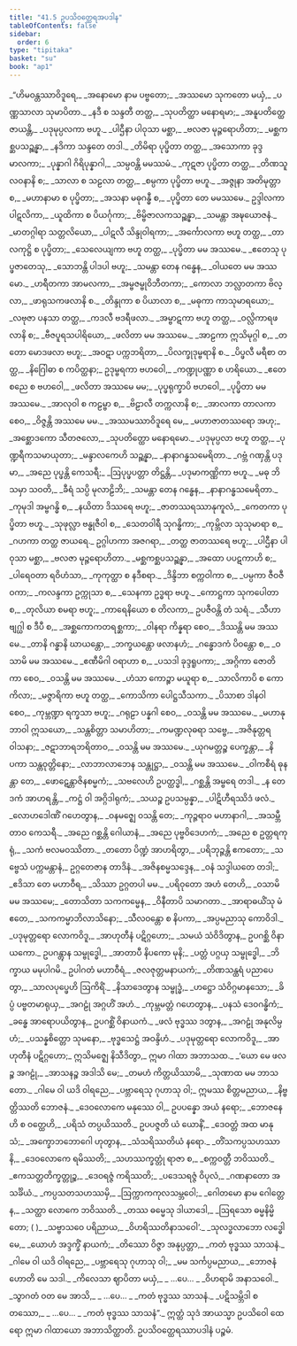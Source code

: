 ```yaml
---
title: "41.5 ဥပသိဝတ္ထေရအပဒါန"
tableOfContents: false
sidebar:
  order: 6
type: "tipitaka"
basket: "su"
book: "ap1"
---
```



<DynamicBreadcrumb />

<Division number="100" book="ap1">

<Paragraph number="4954" type="verses" book="ap1">
_“ဟိမဝန္တဿာဝိဒူရေ,_  
_အနောမော နာမ ပဗ္ဗတော;_  
_အဿမော သုကတော မယှံ,_  
_ပဏ္ဏသာလာ သုမာပိတာ._  

</Paragraph>

</Division>
<Division number="101" book="ap1">

<Paragraph number="4955" type="verses" book="ap1">
_နဒီ စ သန္ဒတီ တတ္ထ,_  
_သုပတိတ္ထာ မနောရမာ;_  
_အနူပတိတ္ထေ ဇာယန္တိ,_  
_ပဒုမုပ္ပလကာ ဗဟူ._  

</Paragraph>

</Division>
<Division number="102" book="ap1">

<Paragraph number="4956" type="verses" book="ap1">
_ပါဌီနာ ပါဝုသာ မစ္ဆာ,_  
_ဗလဇာ မုဉ္ဇရောဟိတာ;_  
_မစ္ဆကစ္ဆပသဉ္ဆန္နာ,_  
_နဒိကာ သန္ဒတေ တဒါ._  

</Paragraph>

</Division>
<Division number="103" book="ap1">

<Paragraph number="4957" type="verses" book="ap1">
_တိမိရာ ပုပ္ဖိတာ တတ္ထ,_  
_အသောကာ ခုဒ္ဒမာလကာ;_  
_ပုန္နာဂါ ဂိရိပုန္နာဂါ,_  
_သမ္ပဝန္တိ မမဿမံ._  

</Paragraph>

</Division>
<Division number="104" book="ap1">

<Paragraph number="4958" type="verses" book="ap1">
_ကုဋဇာ ပုပ္ဖိတာ တတ္ထ,_  
_တိဏသူလဝနာနိ စ;_  
_သာလာ စ သဠလာ တတ္ထ,_  
_စမ္ပကာ ပုပ္ဖိတာ ဗဟူ._  

</Paragraph>

</Division>
<Division number="105" book="ap1">

<Paragraph number="4959" type="verses" book="ap1">
_အဇ္ဇုနာ အတိမုတ္တာ စ,_  
_မဟာနာမာ စ ပုပ္ဖိတာ;_  
_အသနာ မဓုဂန္ဓီ စ,_  
_ပုပ္ဖိတာ တေ မမဿမေ._  

</Paragraph>

</Division>
<Division number="106" book="ap1">

<Paragraph number="4960" type="verses" book="ap1">
ဥဒ္ဒါလကာ ပါဋလိကာ,_  
_ယူထိကာ စ ပိယင်္ဂုကာ;_  
_ဗိမ္ဗိဇာလကသဉ္ဆန္နာ,_  
_သမန္တာ အဍ္ဎယောဇနံ._  

</Paragraph>

</Division>
<Division number="107" book="ap1">

<Paragraph number="4961" type="verses" book="ap1">
_မာတဂ္ဂါရာ သတ္တလိယော,_  
_ပါဋလီ သိန္ဒုဝါရကာ;_  
_အင်္ကောလကာ ဗဟူ တတ္ထ,_  
_တာလကုဋ္ဌိ စ ပုပ္ဖိတာ;_  
_သေလေယျကာ ဗဟူ တတ္ထ,_  
_ပုပ္ဖိတာ မမ အဿမေ._  

</Paragraph>

</Division>
<Division number="108" book="ap1">

<Paragraph number="4962" type="verses" book="ap1">
_ဧတေသု ပုပ္ဖဇာတေသု,_  
_သောဘန္တိ ပါဒပါ ဗဟူ;_  
_သမန္တာ တေန ဂန္ဓေန,_  
_ဝါယတေ မမ အဿမော._  

</Paragraph>

</Division>
<Division number="109" book="ap1">

<Paragraph number="4963" type="verses" book="ap1">
_ဟရီတကာ အာမလကာ,_  
_အမ္ဗဇမ္ဗုဝိဘီတကာ;_  
_ကောလာ ဘလ္လာတကာ ဗိလ္လာ,_  
_ဖာရုသကဖလာနိ စ._  

</Paragraph>

</Division>
<Division number="110" book="ap1">

<Paragraph number="4964" type="verses" book="ap1">
_တိန္ဒုကာ စ ပိယာလာ စ,_  
_မဓုကာ ကာသုမာရယော;_  
_လဗုဇာ ပနသာ တတ္ထ,_  
_ကဒလီ ဗဒရီဖလာ._  

</Paragraph>

</Division>
<Division number="111" book="ap1">

<Paragraph number="4965" type="verses" book="ap1">
_အမ္ဗာဋကာ ဗဟူ တတ္ထ,_  
_ဝလ္လိကာရဖလာနိ စ;_  
_ဗီဇပူရသပါရိယော,_  
_ဖလိတာ မမ အဿမေ._  

</Paragraph>

</Division>
<Division number="112" book="ap1">

<Paragraph number="4966" type="verses" book="ap1">
_အာဠကာ ဣသိမုဂ္ဂါ စ,_  
_တတော မောဒဖလာ ဗဟူ;_  
_အဝဋာ ပက္ကဘရိတာ,_  
_ပိလက္ခုဒုမ္ဗရာနိ စ._  

</Paragraph>

</Division>
<Division number="113" book="ap1">

<Paragraph number="4967" type="verses" book="ap1">
_ပိပ္ဖလီ မရီစာ တတ္ထ,_  
_နိဂြေါဓာ စ ကပိတ္ထနာ;_  
ဥဒုမ္ဗရကာ ဗဟဝေါ,_  
_ကဏ္ဍုပဏ္ဏာ စ ဟရိယော._  

</Paragraph>

</Division>
<Division number="114" book="ap1">

<Paragraph number="4968" type="verses" book="ap1">
_ဧတေ စညေ စ ဗဟဝေါ,_  
_ဖလိတာ အဿမေ မမ;_  
_ပုပ္ဖရုက္ခာပိ ဗဟဝေါ,_  
_ပုပ္ဖိတာ မမ အဿမေ._  

</Paragraph>

</Division>
<Division number="115" book="ap1">

<Paragraph number="4969" type="verses" book="ap1">
_အာလုဝါ စ ကဠမ္ဗာ စ,_  
_ဗိဠာလီ တက္ကလာနိ စ;_  
_အာလကာ တာလကာ စေဝ,_  
_ဝိဇ္ဇန္တိ အဿမေ မမ._  

</Paragraph>

</Division>
<Division number="116" book="ap1">

<Paragraph number="4970" type="verses" book="ap1">
_အဿမဿာဝိဒူရေ မေ,_  
_မဟာဇာတဿရော အဟု;_  
_အစ္ဆောဒကော သီတဇလော,_  
_သုပတိတ္ထော မနောရမော._  

</Paragraph>

</Division>
<Division number="117" book="ap1">

<Paragraph number="4971" type="verses" book="ap1">
_ပဒုမုပ္ပလာ ဗဟူ တတ္ထ,_  
_ပုဏ္ဍရီကသမာယုတာ;_  
_မန္ဒာလကေဟိ သဉ္ဆန္နာ,_  
_နာနာဂန္ဓသမေရိတာ._  

</Paragraph>

</Division>
<Division number="118" book="ap1">

<Paragraph number="4972" type="verses" book="ap1">
_ဂဗ္ဘံ ဂဏှန္တိ ပဒုမာ,_  
_အညေ ပုပ္ဖန္တိ ကေသရီ;_  
_ဩပုပ္ဖပတ္တာ တိဋ္ဌန္တိ,_  
_ပဒုမာကဏ္ဏိကာ ဗဟူ._  

</Paragraph>

</Division>
<Division number="119" book="ap1">

<Paragraph number="4973" type="verses" book="ap1">
_မဓု ဘိသမှာ သဝတိ,_  
_ခီရံ သပ္ပိ မုလာဠိဘိ;_  
_သမန္တာ တေန ဂန္ဓေန,_  
_နာနာဂန္ဓသမေရိတာ._  

</Paragraph>

</Division>
<Division number="120" book="ap1">

<Paragraph number="4974" type="verses" book="ap1">
_ကုမုဒါ အမ္ဗဂန္ဓိ စ,_  
_နယိတာ ဒိဿရေ ဗဟူ;_  
_ဇာတဿရဿာနုကူလံ,_  
_ကေတကာ ပုပ္ဖိတာ ဗဟူ._  

</Paragraph>

</Division>
<Division number="121" book="ap1">

<Paragraph number="4975" type="verses" book="ap1">
_သုဖုလ္လာ ဗန္ဓုဇီဝါ စ,_  
_သေတဝါရီ သုဂန္ဓိကာ;_  
_ကုမ္ဘိလာ သုသုမာရာ စ,_  
_ဂဟကာ တတ္ထ ဇာယရေ._  

</Paragraph>

</Division>
<Division number="122" book="ap1">

<Paragraph number="4976" type="verses" book="ap1">
ဥဂ္ဂါဟကာ အဇဂရာ,_  
_တတ္ထ ဇာတဿရေ ဗဟူ;_  
_ပါဌီနာ ပါဝုသာ မစ္ဆာ,_  
_ဗလဇာ မုဉ္ဇရောဟိတာ._  

</Paragraph>

</Division>
<Division number="123" book="ap1">

<Paragraph number="4977" type="verses" book="ap1">
_မစ္ဆကစ္ဆပသဉ္ဆန္နာ,_  
_အထော ပပဋကာဟိ စ;_  
_ပါရေဝတာ ရဝိဟံသာ,_  
_ကုကုတ္ထာ စ နဒီစရာ._  

</Paragraph>

</Division>
<Division number="124" book="ap1">

<Paragraph number="4978" type="verses" book="ap1">
_ဒိန္ဒိဘာ စက္ကဝါကာ စ,_  
_ပမ္ပကာ ဇီဝဇီဝကာ;_  
_ကလန္ဒကာ ဥက္ကုသာ စ,_  
_သေနကာ ဥဒ္ဓရာ ဗဟူ._  

</Paragraph>

</Division>
<Division number="125" book="ap1">

<Paragraph number="4979" type="verses" book="ap1">
_ကောဋ္ဌကာ သုကပေါတာ စ,_  
_တုလိယာ စမရာ ဗဟူ;_  
_ကာရေနိယော စ တိလကာ,_  
ဥပဇီဝန္တိ တံ သရံ._  

</Paragraph>

</Division>
<Division number="126" book="ap1">

<Paragraph number="4980" type="verses" book="ap1">
_သီဟာ ဗျဂ္ဃါ စ ဒီပီ စ,_  
_အစ္ဆကောကတရစ္ဆကာ;_  
_ဝါနရာ ကိန္နရာ စေဝ,_  
_ဒိဿန္တိ မမ အဿမေ._  

</Paragraph>

</Division>
<Division number="127" book="ap1">

<Paragraph number="4981" type="verses" book="ap1">
_တာနိ ဂန္ဓာနိ ဃာယန္တော,_  
_ဘက္ခယန္တော ဖလာနဟံ;_  
_ဂန္ဓောဒကံ ပိဝန္တော စ,_  
_ဝသာမိ မမ အဿမေ._  

</Paragraph>

</Division>
<Division number="128" book="ap1">

<Paragraph number="4982" type="verses" book="ap1">
_ဧဏီမိဂါ ဝရာဟာ စ,_  
_ပသဒါ ခုဒ္ဒရူပကာ;_  
_အဂ္ဂိကာ ဇောတိကာ စေဝ,_  
_ဝသန္တိ မမ အဿမေ._  

</Paragraph>

</Division>
<Division number="129" book="ap1">

<Paragraph number="4983" type="verses" book="ap1">
_ဟံသာ ကောဉ္စာ မယူရာ စ,_  
_သာလိကာပိ စ ကောကိလာ;_  
_မဇ္ဇာရိကာ ဗဟူ တတ္ထ,_  
_ကောသိကာ ပေါဋ္ဌသီသကာ._  

</Paragraph>

</Division>
<Division number="130" book="ap1">

<Paragraph number="4984" type="verses" book="ap1">
_ပိသာစာ ဒါနဝါ စေဝ,_  
_ကုမ္ဘဏ္ဍာ ရက္ခသာ ဗဟူ;_  
_ဂရုဠာ ပန္နဂါ စေဝ,_  
_ဝသန္တိ မမ အဿမေ._  

</Paragraph>

</Division>
<Division number="131" book="ap1">

<Paragraph number="4985" type="verses" book="ap1">
_မဟာနုဘာဝါ ဣသယော,_  
_သန္တစိတ္တာ သမာဟိတာ;_  
_ကမဏ္ဍလုဓရာ သဗ္ဗေ,_  
_အဇိနုတ္တရဝါသနာ;_  
_ဇဋာဘာရဘရိတာဝ,_  
_ဝသန္တိ မမ အဿမေ._  

</Paragraph>

</Division>
<Division number="132" book="ap1">

<Paragraph number="4986" type="verses" book="ap1">
_ယုဂမတ္တဉ္စ ပေက္ခန္တာ,_  
_နိပကာ သန္တဝုတ္တိနော;_  
_လာဘာလာဘေန သန္တုဋ္ဌာ,_  
_ဝသန္တိ မမ အဿမေ._  

</Paragraph>

</Division>
<Division number="133" book="ap1">

<Paragraph number="4987" type="verses" book="ap1">
_ဝါကစီရံ ဓုနန္တာ တေ,_  
_ဖောဋေန္တာဇိနစမ္မကံ;_  
_သဗလေဟိ ဥပတ္ထဒ္ဓါ,_  
_ဂစ္ဆန္တိ အမ္ဗရေ တဒါ._  

</Paragraph>

</Division>
<Division number="134" book="ap1">

<Paragraph number="4988" type="verses" book="ap1">
_န တေ ဒကံ အာဟရန္တိ,_  
_ကဋ္ဌံ ဝါ အဂ္ဂိဒါရုကံ;_  
_သယဉ္စ ဥပသမ္ပန္နာ,_  
_ပါဋိဟီရဿိဒံ ဖလံ._  

</Paragraph>

</Division>
<Division number="135" book="ap1">

<Paragraph number="4989" type="verses" book="ap1">
_လောဟဒေါဏိံ ဂဟေတွာန,_  
_ဝနမဇ္ဈေ ဝသန္တိ တေ;_  
_ကုဉ္ဇရာဝ မဟာနာဂါ,_  
_အသမ္ဘီတာဝ ကေသရီ._  

</Paragraph>

</Division>
<Division number="136" book="ap1">

<Paragraph number="4990" type="verses" book="ap1">
_အညေ ဂစ္ဆန္တိ ဂေါယာနံ,_  
_အညေ ပုဗ္ဗဝိဒေဟကံ;_  
_အညေ စ ဥတ္တရကုရုံ,_  
_သကံ ဗလမဝဿိတာ._  

</Paragraph>

</Division>
<Division number="137" book="ap1">

<Paragraph number="4991" type="verses" book="ap1">
_တတော ပိဏ္ဍံ အာဟရိတွာ,_  
_ပရိဘုဉ္ဇန္တိ ဧကတော;_  
_သဗ္ဗေသံ ပက္ကမန္တာနံ,_  
ဥဂ္ဂတေဇာန တာဒိနံ._  

</Paragraph>

</Division>
<Division number="138" book="ap1">

<Paragraph number="4992" type="verses" book="ap1">
_အဇိနစမ္မသဒ္ဒေန,_  
_ဝနံ သဒ္ဒါယတေ တဒါ;_  
_ဧဒိသာ တေ မဟာဝီရ,_  
_သိဿာ ဥဂ္ဂတပါ မမ._  

</Paragraph>

</Division>
<Division number="139" book="ap1">

<Paragraph number="4993" type="verses" book="ap1">
_ပရိဝုတော အဟံ တေဟိ,_  
_ဝသာမိ မမ အဿမေ;_  
_တောသိတာ သကကမ္မေန,_  
_ဝိနီတာပိ သမာဂတာ._  

</Paragraph>

</Division>
<Division number="140" book="ap1">

<Paragraph number="4994" type="verses" book="ap1">
_အာရာဓယိံသု မံ ဧတေ,_  
_သကကမ္မာဘိလာသိနော;_  
_သီလဝန္တော စ နိပကာ,_  
_အပ္ပမညာသု ကောဝိဒါ._  

</Paragraph>

</Division>
<Division number="141" book="ap1">

<Paragraph number="4995" type="verses" book="ap1">
_ပဒုမုတ္တရော လောကဝိဒူ,_  
_အာဟုတီနံ ပဋိဂ္ဂဟော;_  
_သမယံ သံဝိဒိတွာန,_  
ဥပဂစ္ဆိ ဝိနာယကော._  

</Paragraph>

</Division>
<Division number="142" book="ap1">

<Paragraph number="4996" type="verses" book="ap1">
ဥပဂန္တွာန သမ္ဗုဒ္ဓေါ,_  
_အာတာပီ နိပကော မုနိ;_  
_ပတ္တံ ပဂ္ဂယှ သမ္ဗုဒ္ဓေါ,_  
_ဘိက္ခာယ မမုပါဂမိ._  

</Paragraph>

</Division>
<Division number="143" book="ap1">

<Paragraph number="4997" type="verses" book="ap1">
ဥပါဂတံ မဟာဝီရံ,_  
_ဇလဇုတ္တမနာယကံ;_  
_တိဏသန္ထရံ ပညာပေတွာ,_  
_သာလပုပ္ဖေဟိ ဩကိရိံ._  

</Paragraph>

</Division>
<Division number="144" book="ap1">

<Paragraph number="4998" type="verses" book="ap1">
_နိသာဒေတွာန သမ္ဗုဒ္ဓံ,_  
_ဟဋ္ဌော သံဝိဂ္ဂမာနသော;_  
_ခိပ္ပံ ပဗ္ဗတမာရုယှ,_  
_အဂဠုံ အဂ္ဂဟိံ အဟံ._  

</Paragraph>

</Division>
<Division number="145" book="ap1">

<Paragraph number="4999" type="verses" book="ap1">
_ကုမ္ဘမတ္တံ ဂဟေတွာန,_  
_ပနသံ ဒေဝဂန္ဓိကံ;_  
_ခန္ဓေ အာရောပယိတွာန,_  
ဥပဂစ္ဆိံ ဝိနာယကံ._  

</Paragraph>

</Division>
<Division number="146" book="ap1">

<Paragraph number="5000" type="verses" book="ap1">
_ဖလံ ဗုဒ္ဓဿ ဒတွာန,_  
_အဂဠုံ အနုလိမ္ပဟံ;_  
_ပသန္နစိတ္တော သုမနော,_  
_ဗုဒ္ဓသေဋ္ဌံ အဝန္ဒိဟံ._  

</Paragraph>

</Division>
<Division number="147" book="ap1">

<Paragraph number="5001" book="ap1">
_ပဒုမုတ္တရော လောကဝိဒူ,_  
_အာဟုတီနံ ပဋိဂ္ဂဟော;_  
ဣသိမဇ္ဈေ နိသီဒိတွာ,_  
ဣမာ ဂါထာ အဘာသထ._  

</Paragraph>

</Division>
<Division number="148" book="ap1">

<Paragraph number="5002" type="verses" book="ap1">
_‘ယော မေ ဖလဉ္စ အဂဠုံ,_  
_အာသနဉ္စ အဒါသိ မေ;_  
_တမဟံ ကိတ္တယိဿာမိ,_  
_သုဏာထ မမ ဘာသတော._  

</Paragraph>

</Division>
<Division number="149" book="ap1">

<Paragraph number="5003" type="verses" book="ap1">
_ဂါမေ ဝါ ယဒိ ဝါရညေ,_  
_ပဗ္ဘာရေသု ဂုဟာသု ဝါ;_  
ဣမဿ စိတ္တမညာယ,_  
_နိဗ္ဗတ္တိဿတိ ဘောဇနံ._  

</Paragraph>

</Division>
<Division number="150" book="ap1">

<Paragraph number="5004" type="verses" book="ap1">
_ဒေဝလောကေ မနုဿေ ဝါ,_  
ဥပပန္နော အယံ နရော;_  
_ဘောဇနေဟိ စ ဝတ္ထေဟိ,_  
_ပရိသံ တပ္ပယိဿတိ._  

</Paragraph>

</Division>
<Division number="151" book="ap1">

<Paragraph number="5005" type="verses" book="ap1">
ဥပပဇ္ဇတိ ယံ ယောနိံ,_  
_ဒေဝတ္တံ အထ မာနုသံ;_  
_အက္ခောဘဘောဂေါ ဟုတွာန,_  
_သံသရိဿတိယံ နရော._  

</Paragraph>

</Division>
<Division number="152" book="ap1">

<Paragraph number="5006" type="verses" book="ap1">
_တိံသကပ္ပသဟဿာနိ,_  
_ဒေဝလောကေ ရမိဿတိ;_  
_သဟဿက္ခတ္တုံ ရာဇာ စ,_  
_စက္ကဝတ္တီ ဘဝိဿတိ._  

</Paragraph>

</Division>
<Division number="153" book="ap1">

<Paragraph number="5007" type="verses" book="ap1">
_ဧကသတ္တတိက္ခတ္တုဉ္စ,_  
_ဒေဝရဇ္ဇံ ကရိဿတိ;_  
_ပဒေသရဇ္ဇံ ဝိပုလံ,_  
_ဂဏနာတော အသင်္ခိယံ._  

</Paragraph>

</Division>
<Division number="154" book="ap1">

<Paragraph number="5008" type="verses" book="ap1">
_ကပ္ပသတသဟဿမှိ,_  
_ဩက္ကာကကုလသမ္ဘဝေါ;_  
_ဂေါတမော နာမ ဂေါတ္တေန,_  
_သတ္ထာ လောကေ ဘဝိဿတိ._  

</Paragraph>

</Division>
<Division number="155" book="ap1">

<Paragraph number="5009" type="verses" book="ap1">
_တဿ ဓမ္မေသု ဒါယာဒေါ,_  
_ဩရသော ဓမ္မနိမ္မိတော; ( )_  
_သဗ္ဗာသဝေ ပရိညာယ,_  
_ဝိဟရိဿတိနာသဝေါ’._  

</Paragraph>

</Division>
<Division number="156" book="ap1">

<Paragraph number="5010" type="verses" book="ap1">
_သုလဒ္ဓလာဘော လဒ္ဓေါ မေ,_  
_ယောဟံ အဒ္ဒက္ခိံ နာယကံ;_  
_တိဿော ဝိဇ္ဇာ အနုပ္ပတ္တာ,_  
_ကတံ ဗုဒ္ဓဿ သာသနံ._  

</Paragraph>

</Division>
<Division number="157" book="ap1">

<Paragraph number="5011" type="verses" book="ap1">
_ဂါမေ ဝါ ယဒိ ဝါရညေ,_  
_ပဗ္ဘာရေသု ဂုဟာသု ဝါ;_  
_မမ သင်္ကပ္ပမညာယ,_  
_ဘောဇနံ ဟောတိ မေ သဒါ._  

</Paragraph>

</Division>
<Division number="158" book="ap1">

<Paragraph number="5012" type="verses" book="ap1">
_ကိလေသာ ဈာပိတာ မယှံ,_  
_ …ပေ… _  
_ဝိဟရာမိ အနာသဝေါ._  

</Paragraph>

</Division>
<Division number="159" book="ap1">

<Paragraph number="5013" type="verses" book="ap1">
_သွာဂတံ ဝတ မေ အာသိ,_  
_ …ပေ… _  
_ကတံ ဗုဒ္ဓဿ သာသနံ._  

</Paragraph>

</Division>
<Division number="160" book="ap1">

<Paragraph number="5014" type="verses" book="ap1">
_ပဋိသမ္ဘိဒါ စတဿော,_  
_ …ပေ… _  
_ကတံ ဗုဒ္ဓဿ သာသနံ”._  

</Paragraph>

<Paragraph number="5015" book="ap1">
ဣတ္ထံ သုဒံ အာယသ္မာ ဥပသိဝေါ ထေရော ဣမာ ဂါထာယော အဘာသိတ္ထာတိ.

</Paragraph>
</Division>

<Paragraph number="5016" type="center" book="ap1">
ဥပသိဝတ္ထေရဿာပဒါနံ ပဉ္စမံ.
</Paragraph>